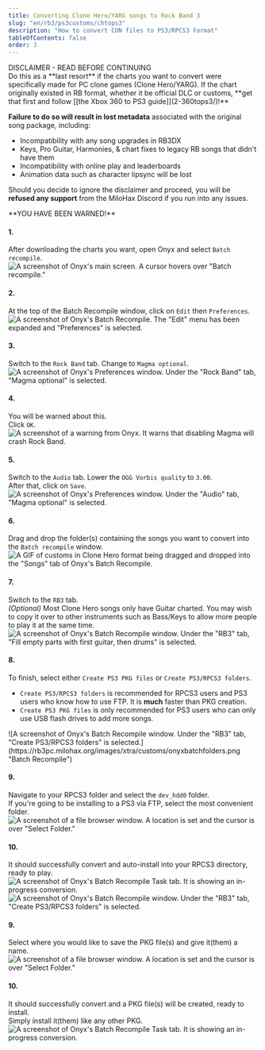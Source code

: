 ```yaml
---
title: Converting Clone Hero/YARG songs to Rock Band 3
slug: "en/rb3/ps3customs/chtops3"
description: "How to convert CON files to PS3/RPCS3 Format"
tableOfContents: false
order: 3
---
```


<Aside type="caution">DISCLAIMER - READ BEFORE CONTINUING</Aside>
  Do this as a **last resort** if the charts you want to convert were specifically made for PC clone games (Clone Hero/YARG). If the chart originally existed in RB format, whether it be official DLC or customs, **get that first and follow [[the Xbox 360 to PS3 guide]](2-360tops3/)!**

**Failure to do so will result in lost metadata** associated with the original song package, including:
* Incompatibility with any song upgrades in RB3DX
* Keys, Pro Guitar, Harmonies, & chart fixes to legacy RB songs that didn't have them
* Incompatibility with online play and leaderboards
* Animation data such as character lipsync will be lost

Should you decide to ignore the disclaimer and proceed, you will be **refused any support** from the MiloHax Discord if you run into any issues.

<Aside type="caution">**YOU HAVE BEEN WARNED!**</Aside>


#### 1.
After downloading the charts you want, open Onyx and select `Batch recompile`.  
![A screenshot of Onyx's main screen. A cursor hovers over "Batch recompile."](https://rb3pc.milohax.org/images/xtra/customs/onyxbatch.png "Onyx Console")

#### 2.
At the top of the Batch Recompile window, click on `Edit` then `Preferences`.  
![A screenshot of Onyx's Batch Recompile. The "Edit" menu has been expanded and "Preferences" is selected.](https://rb3pc.milohax.org/images/xtra/customs/onyxbatchprefs.png "Batch Recompile")

#### 3.
Switch to the `Rock Band` tab. 
Change to `Magma optional`.  
![A screenshot of Onyx's Preferences window. Under the "Rock Band" tab, "Magma optional" is selected.](https://rb3pc.milohax.org/images/xtra/customs/onyxbatchprefsrb.png "Batch Recompile")

#### 4.
You will be warned about this.  
Click `OK`.  
![A screenshot of a warning from Onyx. It warns that disabling Magma will crash Rock Band.](https://rb3pc.milohax.org/images/xtra/customs/onyxbatchwarn.png "Magma Warning")

#### 5.
Switch to the `Audio` tab. 
Lower the `OGG Vorbis quality` to `3.00`.  
After that, click on `Save`.  
![A screenshot of Onyx's Preferences window. Under the "Audio" tab, "Magma optional" is selected.](https://rb3pc.milohax.org/images/xtra/customs/onyxbatchprefsaud.png "Batch Recompile")

#### 6.
Drag and drop the folder(s) containing the songs you want to convert into the `Batch recompile` window.  
![A GIF of customs in Clone Hero format being dragged and dropped into the "Songs" tab of Onyx's Batch Recompile.](https://rb3pc.milohax.org/images/xtra/customs/onyxbatchdrag.gif "Batch Recompile")

#### 7.
Switch to the `RB3` tab.  
*(Optional)* Most Clone Hero songs only have Guitar charted. You may wish to copy it over to other instruments such as Bass/Keys to allow more people to play it at the same time.  
![A screenshot of Onyx's Batch Recompile window. Under the "RB3" tab, "Fill empty parts with first guitar, then drums" is selected.](https://rb3pc.milohax.org/images/xtra/customs/onyxbatchparts.png "Batch Recompile")

#### 8.
To finish, select either `Create PS3 PKG files` or `Create PS3/RPCS3 folders`.  
* `Create PS3/RPCS3 folders` is recommended for RPCS3 users and PS3 users who know how to use FTP. It is **much** faster than PKG creation.
* `Create PS3 PKG files` is only recommended for PS3 users who can only use USB flash drives to add more songs.

<Tabs>
  <TabItem label="Folders (PS3)">
  	![A screenshot of Onyx's Batch Recompile window. Under the "RB3" tab, "Create PS3/RPCS3 folders" is selected.](https://rb3pc.milohax.org/images/xtra/customs/onyxbatchfolders.png "Batch Recompile")

#### 9.

Navigate to your RPCS3 folder and select the `dev_hdd0` folder.  
If you're going to be installing to a PS3 via FTP, select the most convenient folder.  
![A screenshot of a file browser window. A location is set and the cursor is over "Select Folder."](https://rb3pc.milohax.org/images/xtra/customs/savefolder.png "Select Folder")

#### 10.

It should successfully convert and auto-install into your RPCS3 directory, ready to play.  
![A screenshot of Onyx's Batch Recompile Task tab. It is showing an in-progress conversion.](https://rb3pc.milohax.org/images/xtra/customs/onyxbatchfinish.png "Batch Recompile")
</TabItem>
  <TabItem label="PKG (PS3)">
  	![A screenshot of Onyx's Batch Recompile window. Under the "RB3" tab, "Create PS3/RPCS3 folders" is selected.](https://rb3pc.milohax.org/images/xtra/customs/onyxbatchpkg.png "Batch Recompile")

#### 9.

Select where you would like to save the PKG file(s) and give it(them) a name.  
![A screenshot of a file browser window. A location is set and the cursor is over "Select Folder."](https://rb3pc.milohax.org/images/xtra/customs/savepkgfolder.png "Select Folder")

#### 10.

It should successfully convert and a PKG file(s) will be created, ready to install.  
Simply install it(them) like any other PKG.  
![A screenshot of Onyx's Batch Recompile Task tab. It is showing an in-progress conversion.](https://rb3pc.milohax.org/images/xtra/customs/onyxbatchfinish.png "Batch Recompile")
  </TabItem>
</Tabs>